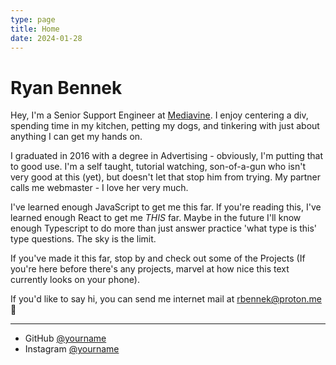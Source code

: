 ```yaml
---
type: page
title: Home
date: 2024-01-28
---
```


# Ryan Bennek

Hey, I'm a Senior Support Engineer at [Mediavine](https://www.mediavine.com/). I enjoy centering a div, spending time in my kitchen, petting my dogs, and tinkering with just about anything I can get my hands on.

I graduated in 2016 with a degree in Advertising - obviously, I'm putting that to good use. I'm a self taught, tutorial watching, son-of-a-gun who isn't very good at this (yet), but doesn't let that stop him from trying. My partner calls me webmaster - I love her very much.

I've learned enough JavaScript to get me this far. If you're reading this, I've learned enough React to get me _THIS_ far. Maybe in the future I'll know enough Typescript to do more than just answer practice 'what type is this' type questions. The sky is the limit.

If you've made it this far, stop by and check out some of the Projects (If you're here before there's any projects, marvel at how nice this text currently looks on your phone).

If you'd like to say hi, you can send me internet mail at rbennek@proton.me 👋

---

- GitHub [@yourname](https://github.com/benn0k)
- Instagram [@yourname](https://instagram.com/bennukisuit)
